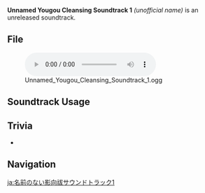 {{Soundtrack Infobox
|type       = Unreleased Soundtracks
|audio      = Unnamed Yougou Cleansing Soundtrack 1.ogg
}}
'''Unnamed Yougou Cleansing Soundtrack 1''' ''(unofficial name)'' is an unreleased soundtrack.

==File==
[[File:Unnamed Yougou Cleansing Soundtrack 1.ogg|600px]]

==Soundtrack Usage==
{{Soundtrack Usage
|quest = Yougou Cleansing//cutscene
}}

==Trivia==
* {{Transclude|Silent Testimony|SilentTestimonyTheme|section=1}}

==Navigation==
{{Soundtrack Navbox|Unreleased}}

[[ja:名前のない影向祓サウンドトラック1]]